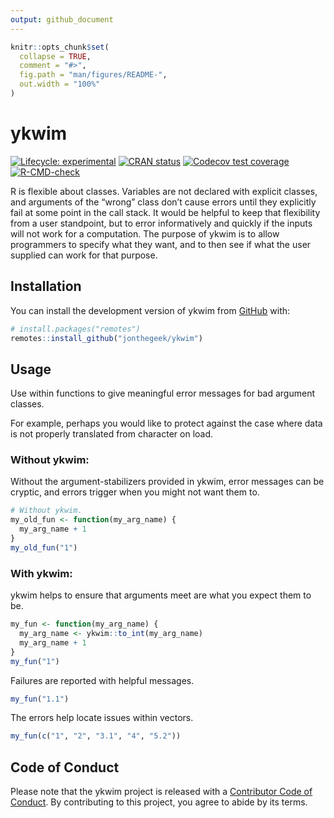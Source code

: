 ```yaml
---
output: github_document
---
```


<!-- README.md is generated from README.Rmd. Please edit that file -->

```r
knitr::opts_chunk$set(
  collapse = TRUE,
  comment = "#>",
  fig.path = "man/figures/README-",
  out.width = "100%"
)
```

# ykwim

<!-- badges: start -->
[![Lifecycle: experimental](https://img.shields.io/badge/lifecycle-experimental-orange.svg)](https://lifecycle.r-lib.org/articles/stages.html#experimental)
[![CRAN status](https://www.r-pkg.org/badges/version/ykwim)](https://CRAN.R-project.org/package=ykwim)
[![Codecov test coverage](https://codecov.io/gh/jonthegeek/ykwim/branch/main/graph/badge.svg)](https://app.codecov.io/gh/jonthegeek/ykwim?branch=main)
[![R-CMD-check](https://github.com/jonthegeek/ykwim/actions/workflows/R-CMD-check.yaml/badge.svg)](https://github.com/jonthegeek/ykwim/actions/workflows/R-CMD-check.yaml)
<!-- badges: end -->

R is flexible about classes.
Variables are not declared with explicit classes, and arguments of the "wrong" class don't cause errors until they explicitly fail at some point in the call stack.
It would be helpful to keep that flexibility from a user standpoint, but to error informatively and quickly if the inputs will not work for a computation.
The purpose of ykwim is to allow programmers to specify what they want, and to then see if what the user supplied can work for that purpose.

## Installation

You can install the development version of ykwim from [GitHub](https://github.com/) with:

``` r
# install.packages("remotes")
remotes::install_github("jonthegeek/ykwim")
```

## Usage

Use within functions to give meaningful error messages for bad argument classes.

For example, perhaps you would like to protect against the case where data is not properly translated from character on load.

### Without ykwim:

Without the argument-stabilizers provided in ykwim, error messages can be cryptic, and errors trigger when you might not want them to.

```r
# Without ykwim.
my_old_fun <- function(my_arg_name) {
  my_arg_name + 1
}
my_old_fun("1")
```

### With ykwim:

ykwim helps to ensure that arguments meet are what you expect them to be.

```r
my_fun <- function(my_arg_name) {
  my_arg_name <- ykwim::to_int(my_arg_name)
  my_arg_name + 1
}
my_fun("1")
```

Failures are reported with helpful messages.

```r
my_fun("1.1")
```

The errors help locate issues within vectors.

```r
my_fun(c("1", "2", "3.1", "4", "5.2"))
```

## Code of Conduct

Please note that the ykwim project is released with a [Contributor Code of Conduct](https://jonthegeek.github.io/ykwim/CODE_OF_CONDUCT.html). By contributing to this project, you agree to abide by its terms.
